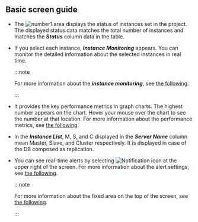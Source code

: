 ## Basic screen guide

<ProdImg img='db-instance-list.png' desc='인스턴트 목록' />

-   The ![number1](/img/number-01.png) area displays the status of instances set in the project. The displayed status data matches the total number of instances and matches the **_Status_** column data in the table.

-   If you select each instance, **_Instance Monitoring_** appears. You can monitor the detailed information about the selected instances in real time. 

    :::note

    For more information about the **_instance monitoring_**, see [the following](instance-monitoring).

    :::

-   It provides the key performance metrics in graph charts. The highest number appears on the chart. Hover your mouse over the chart to see the number at that location. For more information about the performance metrics, see [the following](metrics-data-list).

<Xclude product='redis'>

-   In the **_Instance List_**, <span class='mark master'>M</span>, <span class='mark instance'>S</span>, and <span class='mark master'>C</span> displayed in the **_Server Name_** column mean Master, Slave, and Cluster respectively. It is displayed in case of the DB composed as replication.

</Xclude>

-   You can see real-time alerts by selecting ![Notification icon](/img/ico-noti.svg) at the upper right of the screen. For more information about the alert settings, see [the following](set-notice).

    :::note

    For more information about the fixed area on the top of the screen, see [the following](../main-ui-intro).

    :::
